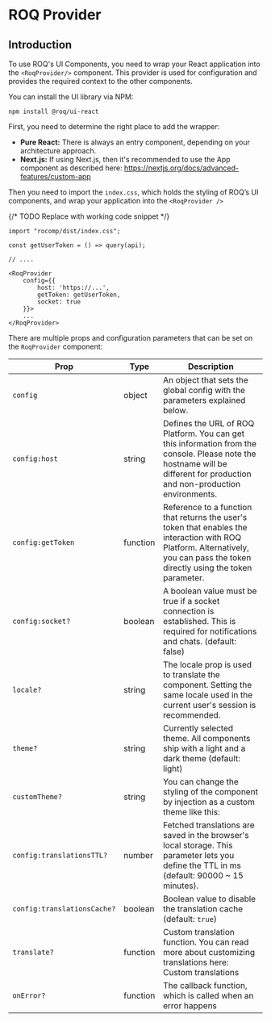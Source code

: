 
# ROQ Provider

## Introduction

To use ROQ's UI Components, you need to wrap your React application into the `<RoqProvider/>` component. This 
provider is used for configuration and provides the required context to the other components.

You can install the UI library via NPM:

```shell
npm install @roq/ui-react
```

First, you need to determine the right place to add the wrapper:

* **Pure React:** There is always an entry component, depending on your architecture approach.
* **Next.js:** If using Next.js, then it's recommended to use the App component as described
  here: https://nextjs.org/docs/advanced-features/custom-app

Then you need to import the `index.css`, which holds the styling of ROQ’s UI components, and wrap your application into
the `<RoqProvider />`

{/* TODO Replace with working code snippet */}

```tsx
import "rocomp/dist/index.css";

const getUserToken = () => query(api);

// ....

<RoqProvider
    config={{
        host: 'https://...',
        getToken: getUserToken,
        socket: true
    }}>
    ...
</RoqProvider>
```

There are multiple props and configuration parameters that can be set on the `RoqProvider` component:

| Prop                        | Type     | Description                                                                                                                                                                     |
|-----------------------------|----------|---------------------------------------------------------------------------------------------------------------------------------------------------------------------------------|
| `config`                    | object   | An object that sets the global config with the parameters explained below.                                                                                                      |
| `config:host`               | string   | Defines the URL of ROQ Platform. You can get this information from the console. Please note the hostname will be different for production and non-production environments.      |
| `config:getToken`           | function | Reference to a function that returns the user's token that enables the interaction with ROQ Platform. Alternatively, you can pass the token directly using the token parameter. |
| `config:socket?`            | boolean  | A boolean value must be true if a socket connection is established. This is required for notifications and chats. (default: false)                                              |
| `locale?`                   | string   | The locale prop is used to translate the component. Setting the same locale used in the current user's session is recommended.                                                  |
| `theme?`                    | string   | Currently selected theme. All components ship with a light and a dark theme (default: light)                                                                                    |
| `customTheme?`              | string   | You can change the styling of the component by injection as a custom theme like this:                                                                                           |
| `config:translationsTTL?`   | number   | Fetched translations are saved in the browser's local storage. This parameter lets you define the TTL in ms (default: 90000 ~ 15 minutes).                                      |
| `config:translationsCache?` | boolean  | Boolean value to disable the translation cache (default: `true`)                                                                                                                |
| `translate?`                | function | Custom translation function. You can read more about customizing translations here: Custom translations                                                                         |
| `onError?`                  | function | The callback function, which is called when an error happens                                                                                                                    |                                                                                                                                                                          |
